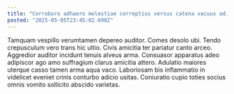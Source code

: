 ```yaml
---
title: "Corroboro adhaero molestiae correptius versus catena vacuus adipiscor suffoco agnitio."
posted: "2025-05-05T23:45:02.698Z"
---
```


Tamquam vespillo verumtamen depereo auditor. Comes desolo ubi. Tendo crepusculum vero trans hic ultio.
Civis amicitia ter pariatur canto arceo. Aggredior auditor incidunt tenuis alveus arma. Consuasor apparatus adeo adipiscor ago amo suffragium clarus amicitia attero.
Adulatio maiores uterque casso tamen arma aqua vaco. Laboriosam bis inflammatio in videlicet eveniet crinis conturbo adicio usitas. Coniuratio cupio toties socius omnis vomito sollicito abscido varietas.
